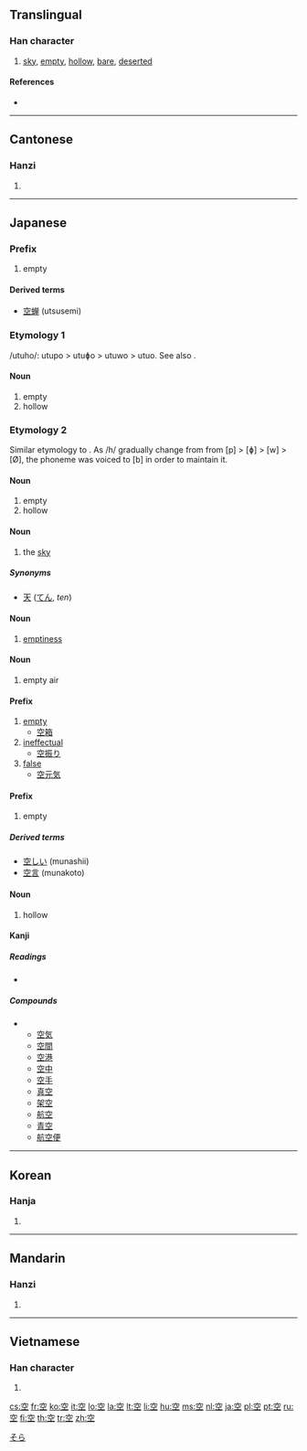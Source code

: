 ==Translingual==

===Han character===
{{Han char|rn=116|rad=穴|as=03|sn=8|four=3010<sub>1</sub>|canj=十金一 (JCM)|ids=⿱[[穴]][[工]]}}

# [[sky]], [[empty]], [[hollow]], [[bare]], [[deserted]]

====References====
* {{Han ref|kx=0863.010|dkj=25415|dj=1289.080|hdz=42719.080|uh=7A7A|ud=31354|bh=AAC5|bd=43717}}

----

==Cantonese==

===Hanzi===
{{yue-hanzi|jyut=|y=hung1}}

# {{defn|Cantonese|sort=穴03}}

----

==Japanese==

===Prefix===
{{ja-pos|k|prefix|hira=うつ|rom=utsu}}

# empty

====Derived terms====
* [[空蝉]] (utsusemi)

===Etymology 1===

/utuho/: utupo > utuɸo > utuwo > utuo. See also {{term|空|utsubo}}.

====Noun====
{{ja-noun|k|hira=うつお|hhira=うつほ|rom=utsuo}}

# empty
# hollow

===Etymology 2===

Similar etymology to {{term|空|utsuo}}. As /h/ gradually change from from [p] > [ɸ] > [w] > [Ø], the phoneme was voiced to [b] in order to maintain it.

====Noun====
{{ja-noun|k|hira=うつぼ|rom=utsubo}}

# empty
# hollow

====Noun====
{{ja-noun|k|hira=そら|rom=sora}}

# the [[sky]]

=====Synonyms=====
* [[天]] ([[てん]], ''ten'')

====Noun====
{{ja-noun|k|hira=から|rom=kara}}

# [[emptiness]]

====Noun====
{{ja-noun|k|hira=くう|rom=kū}}

# empty air

====Prefix====
{{ja-pos|k|prefix|hira=から|rom=kara}}

# [[empty]]
#* [[空箱]]
# [[ineffectual]]
#* [[空振り]]
# [[false]]
#* [[空元気]]

====Prefix====
{{ja-pos|k|prefix|hira=むな|rom=muna}}

# empty

=====Derived terms=====
* [[空しい]] (munashii)
* [[空言]] (munakoto)

====Noun====
{{ja-noun|k|hira=うろ|rom=uro}}

# hollow

====Kanji====
{{ja-kanji|grade=1|rs=穴03}}

=====Readings=====
* {{ja-readings|on=[[くう]] (''kū'')|kun=[[から]] (''kara''), [[あく]] (''aku''), [[そら]] (''sora'')}}

=====Compounds=====
** [[空気]]
** [[空間]]
** [[空港]]
** [[空中]]
** [[空手]]
** [[真空]]
** [[架空]]
** [[航空]]
** [[青空]]
** [[航空便]]

[[Category:1000 Japanese basic words|そら]]

----

==Korean==

===Hanja===
{{ko-hanja|hangeul=[[공]]|eumhun=빌|rv=gong|mr=kong|y=kong|ehrv=bil}}

# {{defn|Korean|sort=穴03}}

----

==Mandarin==

===Hanzi===
{{cmn-hanzi|pin=[[kōng]] ([[kong1]]), [[kǒng]] ([[kong3]]), [[kòng]] ([[kong4]])|wg=k'ung<sup>1</sup>, k'ung<sup>3</sup>, k'ung<sup>4</sup>}}

# {{defn|Mandarin|sort=穴03}}

----

==Vietnamese==

===Han character===
{{vi-hantu|[[không]], [[khỏng]], [[cung]], [[khung]]|rs=穴03}}

# {{defn|Vietnamese|sort=穴03}}

[[cs:空]]
[[fr:空]]
[[ko:空]]
[[it:空]]
[[lo:空]]
[[la:空]]
[[lt:空]]
[[li:空]]
[[hu:空]]
[[ms:空]]
[[nl:空]]
[[ja:空]]
[[pl:空]]
[[pt:空]]
[[ru:空]]
[[fi:空]]
[[th:空]]
[[tr:空]]
[[zh:空]]